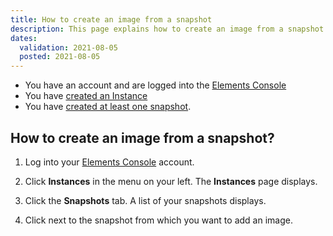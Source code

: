 ```yaml
---
title: How to create an image from a snapshot
description: This page explains how to create an image from a snapshot
dates:
  validation: 2021-08-05
  posted: 2021-08-05
---
```


<Message type="requirement">

  - You have an account and are logged into the [Elements Console](https://console.scaleway.com)
  - You have [created an Instance](/compute/instances/how-to/create-an-instance) 
  - You have [created at least one snapshot](/compute/instances/how-to/create-a-snapshot).

</Message>


## How to create an image from a snapshot? 

1. Log into your [Elements Console](https://console.scaleway.com) account. 
2. Click **Instances** in the menu on your left. The **Instances** page displays. 

    <Lightbox src="scaleway_instances_overview.png" alt="" />

3. Click the **Snapshots** tab. A list of your snapshots displays. 

    <Lightbox src="scaleway_list_snapshots.png" alt="" />

4. Click <Icon name="more"/> next to the snapshot from which you want to add an image. 
